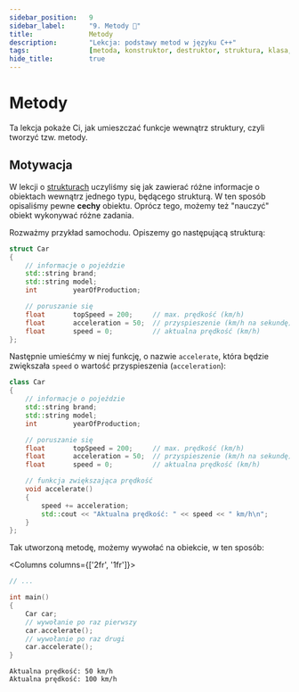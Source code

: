 ```yaml
---
sidebar_position:	9
sidebar_label:		"9. Metody 🚧"
title:				Metody
description:		"Lekcja: podstawy metod w języku C++"
tags:				[metoda, konstruktor, destruktor, struktura, klasa, obiekt, programowanie-obiektowe, oop]
hide_title:			true
---
```



<NotFinished/>

# Metody

Ta lekcja pokaże Ci, jak umieszczać funkcje wewnątrz struktury, czyli tworzyć tzw. metody.

## Motywacja

W lekcji o [strukturach](../structures) uczyliśmy się jak zawierać różne informacje
o obiektach wewnątrz jednego typu, będącego strukturą. W ten sposób opisaliśmy
pewne **cechy** obiektu. Oprócz tego, możemy też "nauczyć" obiekt wykonywać
różne zadania.

Rozważmy przykład samochodu. Opiszemy go następującą strukturą:

```cpp
struct Car
{
	// informacje o pojeździe
	std::string	brand;
	std::string	model;
	int			yearOfProduction;

	// poruszanie się
	float		topSpeed = 200;		// max. prędkość (km/h)
	float		acceleration = 50;	// przyspieszenie (km/h na sekundę)
	float		speed = 0;			// aktualna prędkość (km/h)
};
```

Następnie umieśćmy w niej funkcję, o nazwie `accelerate`, która będzie
zwiększała `speed` o wartość przyspieszenia (`acceleration`):

```cpp
class Car
{
	// informacje o pojeździe
	std::string	brand;
	std::string	model;
	int			yearOfProduction;

	// poruszanie się
	float		topSpeed = 200;		// max. prędkość (km/h)
	float		acceleration = 50;	// przyspieszenie (km/h na sekundę)
	float		speed = 0;			// aktualna prędkość (km/h)

	// funkcja zwiększająca prędkość
	void accelerate()
	{
		speed += acceleration;
		std::cout << "Aktualna prędkość: " << speed << " km/h\n";
	}
};
```

Tak utworzoną metodę, możemy wywołać na obiekcie, w ten sposób:

<Columns columns={['2fr', '1fr']}>
<div>

```cpp title="🔹 Wywołanie metody accelerate()"
// ...

int main()
{
	Car car;
	// wywołanie po raz pierwszy
	car.accelerate();
	// wywołanie po raz drugi
	car.accelerate();
}
```

</div>
<div>

```plaintext title="Wynik"
Aktualna prędkość: 50 km/h
Aktualna prędkość: 100 km/h
```

</div>
</Columns>

